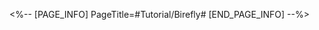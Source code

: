 <%-- [PAGE_INFO]
PageTitle=#Tutorial/Birefly#
[END_PAGE_INFO] --%>
{{Tutorial
|sort      = 813401
|title     = Birefly
|subtitle  = 
|type      = 
|about     = 
|image1    = Tutorial Birefly 1.png{{subst:void|<!--$UPLOAD:<<SpriteOutput/TutorialPic/TutorialPage_813401.png>-<Tutorial Birefly 1.png>-<Tutorial Files>>-->}}
|text1     = Every time a certain amount of {{Color|h|nobold=1|Bananas}} are cleared, randomly triggers {{Color|h|nobold=1|cross-shaped detonation}} on the board.
}}